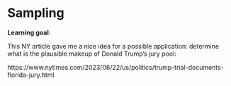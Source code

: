 # Sampling

**Learning goal**: 

This NY article gave me a nice idea for a possible application: determine what is the plausible makeup of Donald Trump's jury pool:

https://www.nytimes.com/2023/06/22/us/politics/trump-trial-documents-florida-jury.html


